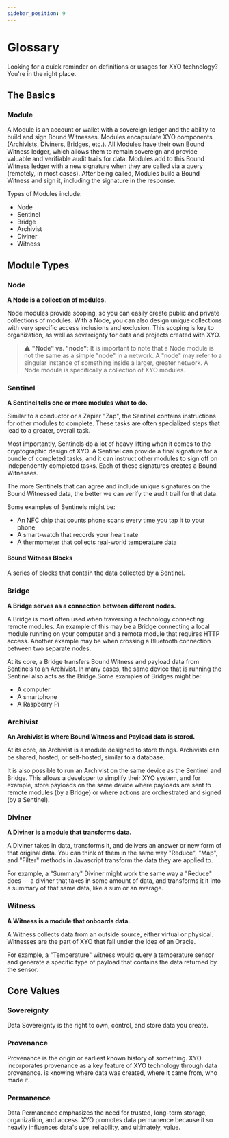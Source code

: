 ```yaml
---
sidebar_position: 9
---
```

# Glossary

Looking for a quick reminder on definitions or usages for XYO technology? You're in the right place.

<!-- [TODO] — Complete the Glossary -->
<!-- [Maryann] — Add any words here you've seen questions about (or have a question about yourself!) -->

## The Basics

### Module

A Module is an account or wallet with a sovereign ledger and the ability to build and sign Bound Witnesses.
Modules encapsulate XYO components (Archivists, Diviners, Bridges, etc.). All Modules have their own Bound Witness ledger, which allows them to remain sovereign and provide valuable and verifiable audit trails for data. Modules add to this Bound Witness ledger with a new signature when they are called via a query (remotely, in most cases). After being called, Modules build a Bound Witness and sign it, including the signature in the response.

Types of Modules include:

- Node
- Sentinel
- Bridge
- Archivist
- Diviner
- Witness

## Module Types

### Node

**A Node is a collection of modules.**

Node modules provide scoping, so you can easily create public and private collections of modules. With a Node, you can also design unique collections with very specific access inclusions and exclusion. This scoping is key to organization, as well as sovereignty for data and projects created with XYO.

> :warning: **"Node" vs. "node"**: It is important to note that a Node module is not the same as a simple "node" in a network. A "node" may refer to a singular instance of something inside a larger, greater network. A Node module is specifically a collection of XYO modules.

### Sentinel

**A Sentinel tells one or more modules what to do.**

Similar to a conductor or a Zapier "Zap", the Sentinel contains instructions for other modules to complete. These tasks are often specialized steps that lead to a greater, overall task.

Most importantly, Sentinels do a lot of heavy lifting when it comes to the cryptographic design of XYO. A Sentinel can provide a final signature for a bundle of completed tasks, and it can instruct other modules to sign off on independently completed tasks. Each of these signatures creates a Bound Witnesses.

The more Sentinels that can agree and include unique signatures on the Bound Witnessed data, the better we can verify the audit trail for that data.

Some examples of Sentinels might be:

- An NFC chip that counts phone scans every time you tap it to your phone
- A smart-watch that records your heart rate
- A thermometer that collects real-world temperature data

#### Bound Witness Blocks

A series of blocks that contain the data collected by a Sentinel.

### Bridge

**A Bridge serves as a connection between different nodes.**

A Bridge is most often used when traversing a technology connecting remote modules. An example of this may be a Bridge connecting a local module running on your computer and a remote module that requires HTTP access. Another example may be when crossing a Bluetooth connection between two separate nodes.

At its core, a Bridge transfers Bound Witness and payload data from Sentinels to an Archivist. In many cases, the same device that is running the Sentinel also acts as the Bridge.Some examples of Bridges might be:

- A computer
- A smartphone
- A Raspberry Pi

### Archivist

**An Archivist is where Bound Witness and Payload data is stored.**

At its core, an Archivist is a module designed to store things. Archivists can be shared, hosted, or self-hosted, similar to a database.

It is also possible to run an Archivist on the same device as the Sentinel and Bridge. This allows a developer to simplify their XYO system, and for example, store payloads on the same device where payloads are sent to remote modules (by a Bridge) or where actions are orchestrated and signed (by a Sentinel).

### Diviner

**A Diviner is a module that transforms data.**

A Diviner takes in data, transforms it, and delivers an answer or new form of that original data. You can think of them in the same way "Reduce", "Map", and "Filter" methods in Javascript transform the data they are applied to.

For example, a "Summary" Diviner might work the same way a "Reduce" does — a diviner that takes in some amount of data, and transforms it it into a summary of that same data, like a sum or an average.

### Witness

**A Witness is a module that onboards data.**

A Witness collects data from an outside source, either virtual or physical.  Witnesses are the part of XYO that fall under the idea of an Oracle.

For example, a "Temperature" witness would query a temperature sensor and generate a specific type of payload that contains the data returned by the sensor.

## Core Values

### Sovereignty

Data Sovereignty is the right to own, control, and store data you create.

### Provenance

Provenance is the origin or earliest known history of something. XYO incorporates provenance as a key feature of XYO technology through data provenance. is knowing where data was created, where it came from, who made it.

### Permanence

Data Permanence emphasizes the need for trusted, long-term storage, organization, and access. XYO promotes data permanence because it so heavily influences data's use, reliability, and ultimately, value.